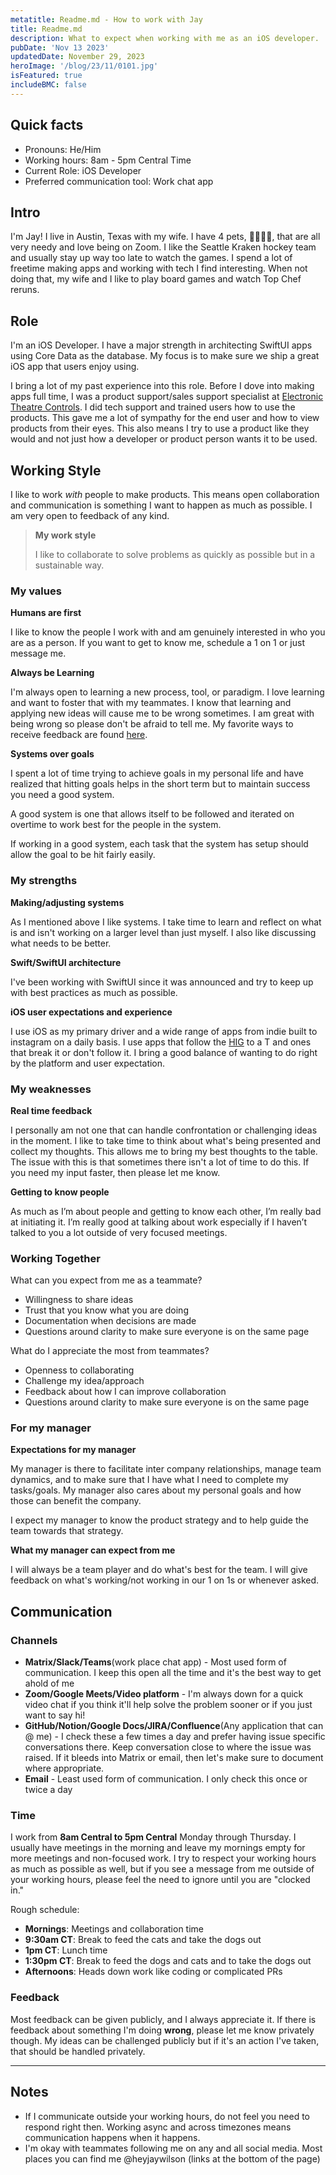 ```yaml
---
metatitle: Readme.md - How to work with Jay
title: Readme.md
description: What to expect when working with me as an iOS developer.
pubDate: 'Nov 13 2023'
updatedDate: November 29, 2023
heroImage: '/blog/23/11/0101.jpg'
isFeatured: true
includeBMC: false
---
```


## Quick facts

- Pronouns: He/Him
- Working hours: 8am - 5pm Central Time
- Current Role: iOS Developer
- Preferred communication tool: Work chat app

## Intro

I'm Jay! I live in Austin, Texas with my wife. I have 4 pets, 🐶🐶🐱🐱, that are all very needy and love being on Zoom. I like the Seattle Kraken hockey team and usually stay up way too late to watch the games. I spend a lot of freetime making apps and working with tech I find interesting. When not doing that, my wife and I like to play board games and watch Top Chef reruns.

## Role

I'm an iOS Developer. I have a major strength in architecting SwiftUI apps using Core Data as the database. My focus is to make sure we ship a great iOS app that users enjoy using.

I bring a lot of my past experience into this role. Before I dove into making apps full time, I was a product support/sales support specialist at [Electronic Theatre Controls](https://www.etcconnect.com/). I did tech support and trained users how to use the products. This gave me a lot of sympathy for the end user and how to view products from their eyes. This also means I try to use a product like they would and not just how a developer or product person wants it to be used.

## Working Style

I like to work _with_ people to make products. This means open collaboration and communication is something I want to happen as much as possible. I am very open to feedback of any kind.

> **My work style**
>
> I like to collaborate to solve problems as quickly as possible but in a sustainable way.

### My values

**Humans are first**

I like to know the people I work with and am genuinely interested in who you are as a person. If you want to get to know me, schedule a 1 on 1 or just message me.

**Always be Learning**

I'm always open to learning a new process, tool, or paradigm. I love learning and want to foster that with my teammates. I know that learning and applying new ideas will cause me to be wrong sometimes. I am great with being wrong so please don't be afraid to tell me. My favorite ways to receive feedback are found [here](#feedback).

**Systems over goals**

I spent a lot of time trying to achieve goals in my personal life and have realized that hitting goals helps in the short term but to maintain success you need a good system.

A good system is one that allows itself to be followed and iterated on overtime to work best for the people in the system.

If working in a good system, each task that the system has setup should allow the goal to be hit fairly easily.

### My strengths

**Making/adjusting systems**

As I mentioned above I like systems. I take time to learn and reflect on what is and isn't working on a larger level than just myself. I also like discussing what needs to be better.

**Swift/SwiftUI architecture**

I've been working with SwiftUI since it was announced and try to keep up with best practices as much as possible.

**iOS user expectations and experience**

I use iOS as my primary driver and a wide range of apps from indie built to instagram on a daily basis. I use apps that follow the [HIG](https://developer.apple.com/design/human-interface-guidelines/) to a T and ones that break it or don't follow it. I bring a good balance of wanting to do right by the platform and user expectation.

### My weaknesses

**Real time feedback**

I personally am not one that can handle confrontation or challenging ideas in the moment. I like to take time to think about what's being presented and collect my thoughts. This allows me to bring my best thoughts to the table. The issue with this is that sometimes there isn't a lot of time to do this. If you need my input faster, then please let me know.

**Getting to know people**

As much as I’m about people and getting to know each other, I’m really bad at initiating it. I’m really good at talking about work especially if I haven’t talked to you a lot outside of very focused meetings.

### Working Together

What can you expect from me as a teammate?

- Willingness to share ideas
- Trust that you know what you are doing
- Documentation when decisions are made
- Questions around clarity to make sure everyone is on the same page

What do I appreciate the most from teammates?

- Openness to collaborating
- Challenge my idea/approach
- Feedback about how I can improve collaboration
- Questions around clarity to make sure everyone is on the same page

### For my manager

**Expectations for my manager**

My manager is there to facilitate inter company relationships, manage team dynamics, and to make sure that I have what I need to complete my tasks/goals. My manager also cares about my personal goals and how those can benefit the company.

I expect my manager to know the product strategy and to help guide the team towards that strategy.

**What my manager can expect from me**

I will always be a team player and do what's best for the team. I will give feedback on what's working/not working in our 1 on 1s or whenever asked.

## Communication

### Channels

- **Matrix/Slack/Teams**(work place chat app) - Most used form of communication. I keep this open all the time and it's the best way to get ahold of me
- **Zoom/Google Meets/Video platform** - I'm always down for a quick video chat if you think it'll help solve the problem sooner or if you just want to say hi!
- **GitHub/Notion/Google Docs/JIRA/Confluence**(Any application that can @ me) - I check these a few times a day and prefer having issue specific conversations there. Keep conversation close to where the issue was raised. If it bleeds into Matrix or email, then let's make sure to document where appropriate.
- **Email** - Least used form of communication. I only check this once or twice a day

### Time

I work from **8am Central to 5pm Central** Monday through Thursday. I usually have meetings in the morning and leave my mornings empty for more meetings and non-focused work. I try to respect your working hours as much as possible as well, but if you see a message from me outside of your working hours, please feel the need to ignore until you are "clocked in."

Rough schedule:

- **Mornings**: Meetings and collaboration time
- **9:30am CT**: Break to feed the cats and take the dogs out
- **1pm CT**: Lunch time
- **1:30pm CT**: Break to feed the dogs and cats and to take the dogs out
- **Afternoons**: Heads down work like coding or complicated PRs

### Feedback

Most feedback can be given publicly, and I always appreciate it. If there is feedback about something I'm doing **wrong**, please let me know privately though. My ideas can be challenged publicly but if it's an action I've taken, that should be handled privately.

---

## Notes

- If I communicate outside your working hours, do not feel you need to respond right then. Working async and across timezones means communication happens when it happens.
- I'm okay with teammates following me on any and all social media. Most places you can find me @heyjaywilson (links at the bottom of the page)
